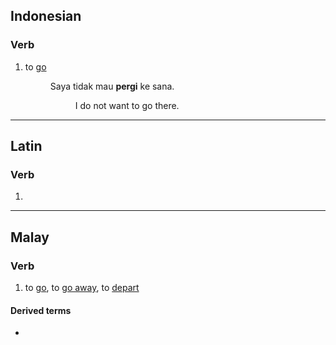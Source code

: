 ==Indonesian==

===Verb===
{{id-verb}}

# to [[go]]
#: Saya tidak mau '''pergi''' ke sana.
#:: I do not want to go there.

----

==Latin==

===Verb===
{{la-verb-form|pergī}}

# {{inflection of|pergō||pres|pasv|inf|lang=la}}

----

==Malay==

===Verb===
{{ms-verb|head=pĕrgi}}

# to [[go]], to [[go away]], to [[depart]]

====Derived terms====
* {{l|ms|pemergian}}